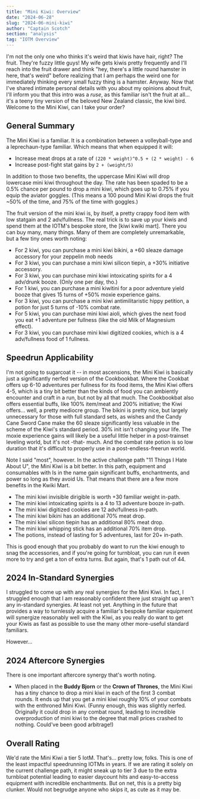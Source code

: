 ```yaml
---
title: "Mini Kiwi: Overview"
date: "2024-06-28"
slug: "2024-06-mini-kiwi"
author: "Captain Scotch"
section: "analysis"
tag: "IOTM Overview"
---
```

I'm not the only one who thinks it's weird that kiwis have hair, right? The fruit. They're fuzzy little guys! My wife gets kiwis pretty frequently and I'll reach into the fruit drawer and think "hey, there's a little round hamster in here, that's weird" before realizing that I am perhaps the weird one for immediately thinking every small fuzzy thing is a hamster. Anyway. Now that I've shared intimate personal details with you about my opinions about fruit, I'll inform you that this intro was a *ruse*, as this familiar isn't the fruit at all... it's a teeny tiny version of the beloved New Zealand classic, the kiwi bird. Welcome to the Mini Kiwi, can I take your order?

## General Summary

The Mini Kiwi is a familiar. It is a combination between a volleyball-type and a leprechaun-type familiar. Which means that when equipped it will:

- Increase meat drops at a rate of `(220 * weight)^0.5 + (2 * weight) - 6`
- Increase post-fight stat gains by `2 + (weight/5)`

In addition to those two benefits, the uppercase Mini Kiwi will drop lowercase mini kiwi throughout the day. The rate has been spaded to be a 0.5% chance per pound to drop a mini kiwi, which goes up to 0.75% if you equip the aviator goggles. (This means a 100 pound Mini Kiwi drops the fruit ~50% of the time, and 75% of the time with goggles.)

The fruit version of the mini kiwi is, by itself, a pretty crappy food item with low statgain and 2 adv/fullness. The real trick is to save up your kiwis and spend them at the IOTM's bespoke store, the \[kiwi kwiki mart\]. There you can buy many, many things. Many of them are completely unremarkable, but a few tiny ones worth noting:

- For 2 kiwi, you can purchase a mini kiwi bikini, a +60 sleaze damage accessory for your zeppelin mob needs
- For 3 kiwi, you can purchase a mini kiwi silicon tiepin, a +30% initiative accessory.
- For 3 kiwi, you can purchase mini kiwi intoxicating spirits for a 4 adv/drunk booze. (Only one per day, tho.)
- For 1 kiwi, you can purchase a mini kiwitini for a poor adventure yield booze that gives 15 turns of +50% moxie experience gains.
- For 3 kiwi, you can purchase a mini kiwi antimilitaristic hippy petition, a potion for just 5 turns of -10% combat rate.
- For 5 kiwi, you can purchase mini kiwi aioli, which gives the next food you eat +1 adventure per fullness (like the old Milk of Magnesium effect).
- For 3 kiwi, you can purchase mini kiwi digitized cookies, which is a 4 adv/fullness food of 1 fullness.

## Speedrun Applicability

I'm not going to sugarcoat it -- in most ascensions, the Mini Kiwi is basically just a significantly nerfed version of the Cookbookbat. Where the Cookbat offers up 6-10 adventures per fullness for its food items, the Mini Kiwi offers 4-5, which is a tiny bit better than the kinds of food you can ambiently encounter and craft in a run, but not by all that much. The Cookbookbat also offers essential buffs, like 100% item/meat and 200% initiative; the Kiwi offers... well, a pretty mediocre group. The bikini is pretty nice, but largely unnecessary for those with full standard sets, as wishes and the Candy Cane Sword Cane make the 60 sleaze significantly less valuable in the scheme of the Kiwi's standard period. 30% init isn't changing your life. The moxie experience gains will likely be a useful little helper in a post-trainset leveling world, but it's not -that- much. And the combat rate potion is so low duration that it's difficult to properly use in a post-endless-freerun world.

Note I said "most", however. In the active challenge path "11 Things I Hate About U", the Mini Kiwi is a bit better. In this path, equipment and consumables with Is in the name gain significant buffs, enchantments, and power so long as they avoid Us. That means that there are a few more benefits in the Kwiki Mart.

- The mini kiwi invisible dirigible is worth +30 familiar weight in-path.
- The mini kiwi intoxicating spirits is a 4 to 13 adventure booze in-path.
- The mini kiwi digitized cookies are 12 adv/fullness in-path.
- The mini kiwi bikini has an additional 70% meat drop.
- The mini kiwi silicon tiepin has an additional 80% meat drop.
- The mini kiwi whipping stick has an additional 70% item drop.
- The potions, instead of lasting for 5 adventures, last for 20+ in-path.

This is good enough that you probably do want to run the kiwi enough to snag the accessories, and if you're going for turnbloat, you can run it even more to try and get a ton of extra turns. But again, that's 1 path out of 44. 

## 2024 In-Standard Synergies

I struggled to come up with any real synergies for the Mini Kiwi. In fact, I struggled enough that I am reasonably confident there just straight up aren't any in-standard synergies. At least not yet. Anything in the future that provides a way to turnlessly acquire a familiar's bespoke familiar equipment will synergize reasonably well with the Kiwi, as you really do want to get your Kiwis as fast as possible to use the many other more-useful standard familiars. 

However...

## 2024 Aftercore Synergies

There is one important aftercore synergy that's worth noting.

- When placed in the **Buddy Bjorn** or the **Crown of Thrones**, the Mini Kiwi has a tiny chance to drop a mini kiwi in each of the first 3 combat rounds. It ends up that you get a mini kiwi roughly 10% of your combats with the enthroned Mini Kiwi. (Funny enough, this was slightly nerfed. Originally it could drop in any combat round, leading to incredible overproduction of mini kiwi to the degree that mall prices crashed to nothing. Could've been good arbitrage!)

## Overall Rating

We'd rate the Mini Kiwi a tier 5 IotM. That's... pretty low, folks. This is one of the least impactful speedrunning IOTMs in years. If we are rating it solely on the current challenge path, it might sneak up to tier 3 due to the extra turnbloat potential leading to easier daycount hits and easy-to-access equipment with incredible enchantments. But on net, this is a pretty big clunker. Would not begrudge anyone who skips it, as cute as it may be. 